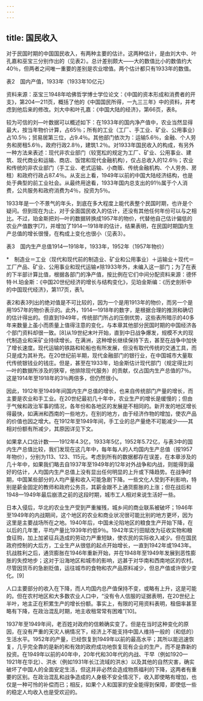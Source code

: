 ```yaml
---
---
---
```

title: 国民收入
---



对于民国时期的中国国民收入，有两种主要的估计。这两种估计，是由刘大中、叶孔嘉和巫宝三分别作出的（见表2）。总计差别颇大——大的数值比小的数值约大40％，但两者之间唯一重要的差别是农业增值。两个估计都只有1933年的数值。

表2　国内产值，1933年（1933年10亿元）



资料来源：巫宝三1948年哈佛哲学博士学位论文：《中国的资本形成和消费者的开支》，第204—211页，概括了他的《中国国民所得，一九三三年》中的资料，并考虑到他后来的修改。刘大中和叶孔嘉：《中国大陆的经济》，第66页，表8。

较为可信的刘—叶数据可以概述如下：在1933年的国内净产值中，农业当然显得最大，按当年物价计算，占65％；所有的工业（工厂、手工业、矿业、公用事业）占10.5％；贸易居第三位，占9.4％。其他部门依次为：运输5.6％，金融、个人劳务和房租5.6％，政府行政2.8％，建筑1.2％。对1933年国民收入的构成，有另外一种方法来表述：现代非农业部门（较宽松的规定为工厂、矿业、公用事业、建筑、现代商业和运输、商店、饭馆和现代金融机构），仅占总收入的12.6％；农业和传统的非农业部门（手工业、老式运输、小商贩、传统金融机构、个人劳务、房租）和政府行政占87.4％。从支出上看，1949年以前的中国大陆经济结构，也是处于典型的前工业社会。从最终用途看，1933年国内总支出的91％属于个人消费，公共服务和政府消费为4％，投资为5％。

1933年是一个不景气的年头，到底在多大程度上能代表整个民国时期，也许是个疑问。但到现在为止，对于全面国民收入的估计，还没有其他任何年份可以与之相比。不过，珀金斯把刘—叶的数据转换成1957年的物价，代替他自己估计偏低的农业产值数字[7]，并增加了1914—1918年的估计，结果表明，在民国时期国内生产总值的增长很慢，在构成上变化也很小（见表3）。

表3　国内生产总值1914—1918年，1933年，1952年（1957年物价）



*　制造业＝工业（现代和现代前的制造业、矿业和公用事业）＋运输业＋现代＝工厂产品、矿业、公用事业和现代运输≠除1933年外，未编入这一部门；为了在表的下半部计算比值，根据各部门的净产值，按比例在它们中间分配资料来源：德怀特·H.珀金斯：《中国20世纪经济的增长与结构变化》，见珀金斯编：《历史剖析中的中国现代经济》，第117页，表1。

表2和表3列出的绝对值是不可比较的，因为一个是用1913年的物价，而另一个是用1957年的物价表示的。此外，1914—1918年的数字，是根据合理的推测和确切的估计得出的。但直到1949年，传统部门所占的压倒优势，这些表所暗示的40多年来数量上虽小而质量上值得注意的变化，与本章其他部分民国时期的中国经济各个部门资料却很一致。[8]从19世纪末叶开始，直到中日战争爆发，规模不大的现代制造业和采矿业持续增长。在满洲，这种增长继续保持下去，甚至在战争中加快了增长速度。现代运输的铁路和轮船也有所发展，但没有取代传统的交通工具，而只是成为其补充。在20世纪前半期，现代金融部门的银行业，在中国城市大量取代传统银钱业的钱庄。但是，甚至在1933年，珀金斯估计现代部门（规定得比刘—叶的数据所涉及的狭窄，他排除现代服务）的贡献，仅占国内生产总值的7％。这是1914年至1918年的3％两倍多，但仍然很小。

因此，1912年至1949年间国内生产总值的增长，也来自传统部门产量的增长，而主要是农业和手工业。在20世纪最初几十年中，农业生产的增长是缓慢的；但由于气候和政治军事的情况，各年份和各地区的发展是不相同的。新开发的地区增长得最快，如满洲和西南的一些地方。在别的地方，由于经济作物的增加，使农产品的价值也因之增大。在1912年至1949年间，手工业的总产量绝不可能减少——其相对份额有所减少，其原因详见下文。

如果拿人口估计数——1912年4.3亿，1933年5亿，1952年5.72亿，与表3中的国内生产总值比较，我们发现在这几年中，每年每人的人均国内生产总值（按1957年物价），分别为113、123、115元。考虑到所有的数据都存在误差，在本章涉及的几十年中，如果我们略去自1937年至1949年的12年对外战争和内战，则能得到最好的估计，人均国内生产总值上没有显出任何明显的上升或下降趋势。在战争时期，中国某些部分的人均产量和收入可能急剧下降。一些文化人受到不利影响，特别是薪金固定的教师和政府公务员，其薪金跟不上通货膨胀的上涨；但在战后和1948—1949年最后崩溃之前的这段时期，城市工人相对来说生活好一些。

日本入侵后，华北的农业生产受到严重摧残，城乡间的商业联系被破坏；1946年至1949年的内战期间，这个地区的农业和商业状况很可能比别的地方更坏，因为这里是主要战场所在之地。1940年后，中国未沦陷地区的粮食生产开始下降，在以后的几年里，平均产量比1939年约低9％。1942年实行田赋改为征收实物和粮食征购，加上加紧征兵造成的劳动力严重短缺，使农民的实际收入减少。但在国民政府控制的大后方，工业生产从很低的起点开始增长，一直到1942年或1943年。抗战胜利之后，通货膨胀在1946年重新开始，并在1948年至1949年发展到恶性膨胀的失控地步；这对于沿海地区和城市的影响，远甚于对华南和西南地区的农村。尽管因货币的急剧贬值，运往城市的食物和农产品原料减少，但总产值或许很少变化。[9]

人口主要部分的收入在下降，而人均国内总产值保持不变，或略有上升，这是可能的。但在农村地区和大多数农业人口中，“没有令人信服的证据表明，在20世纪上半叶，地主正在积累生产的增长份额。事实上，有限的可用资料表明，租佃率甚至略有下降，在政治混乱时期，地主收租常常有困难”[10]。

1937年至1949年间，老百姓对政府的信赖确实变了。但是在当时这种变化的原因，在没有严重的天灾人祸情况下，经济上不能支持中国人维持一般的（和低的）生活水平。1952年的产量，已经恢复到1949年以前的最高水平；其所以能迅速恢复，几乎完全靠的是新的和有效的政府成功地恢复现有企业的生产，而不是靠新的投资。在1949年以前的40年中，20年代和30年代的内战、干早（例如1920—1921年在华北）、洪水（例如1931年长江流域的洪水）以及其他的自然灾害，确实破坏了中国人的全面安定生活，但这并非必然会造成物质福利的下降，这两者有重要的区别。在政治混乱和战争造成的人身极不安全情况下，收入即使略有增加，也仅是一种可怜的补偿而已；相反，如果个人和国家的安全能得到保障，即使低一些的稳定人均收入也是受欢迎的。